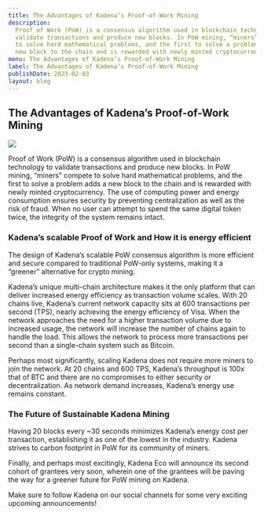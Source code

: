 ```yaml
---
title: The Advantages of Kadena’s Proof-of-Work Mining
description:
  Proof of Work (PoW) is a consensus algorithm used in blockchain technology to
  validate transactions and produce new blocks. In PoW mining, “miners” compete
  to solve hard mathematical problems, and the first to solve a problem adds a
  new block to the chain and is rewarded with newly minted cryptocurrency.
menu: The Advantages of Kadena’s Proof-of-Work Mining
label: The Advantages of Kadena’s Proof-of-Work Mining
publishDate: 2023-02-03
layout: blog
---
```


## The Advantages of Kadena’s Proof-of-Work Mining

![](/assets/blog/1_P58JAVT4RuGQg7ozeEtdKg.webp)

Proof of Work (PoW) is a consensus algorithm used in blockchain technology to
validate transactions and produce new blocks. In PoW mining, “miners” compete to
solve hard mathematical problems, and the first to solve a problem adds a new
block to the chain and is rewarded with newly minted cryptocurrency. The use of
computing power and energy consumption ensures security by preventing
centralization as well as the risk of fraud. When no user can attempt to spend
the same digital token twice, the integrity of the system remains intact.

### Kadena’s scalable Proof of Work and How it is energy efficient

The design of Kadena’s scalable PoW consensus algorithm is more efficient and
secure compared to traditional PoW-only systems, making it a “greener”
alternative for crypto mining.

Kadena’s unique multi-chain architecture makes it the only platform that can
deliver increased energy efficiency as transaction volume scales. With 20 chains
live, Kadena’s current network capacity sits at 600 transactions per second
(TPS), nearly achieving the energy efficiency of Visa. When the network
approaches the need for a higher transaction volume due to increased usage, the
network will increase the number of chains again to handle the load. This allows
the network to process more transactions per second than a single-chain system
such as Bitcoin.

Perhaps most significantly, scaling Kadena does not require more miners to join
the network. At 20 chains and 600 TPS, Kadena’s throughput is 100x that of BTC
and there are no compromises to either security or decentralization. As network
demand increases, Kadena’s energy use remains constant.

### The Future of Sustainable Kadena Mining

Having 20 blocks every ~30 seconds minimizes Kadena’s energy cost per
transaction, establishing it as one of the lowest in the industry. Kadena
strives to carbon footprint in PoW for its community of miners.

Finally, and perhaps most excitingly, Kadena Eco will announce its second cohort
of grantees very soon, wherein one of the grantees will be paving the way for a
greener future for PoW mining on Kadena.

Make sure to follow Kadena on our social channels for some very exciting
upcoming announcements!
